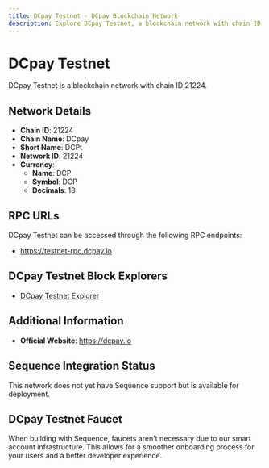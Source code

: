 ```yaml
--- 
title: DCpay Testnet - DCpay Blockchain Network
description: Explore DCpay Testnet, a blockchain network with chain ID 21224. Learn about its native currency, DCP, and how to interact with the network.
---
```


# DCpay Testnet

DCpay Testnet is a blockchain network with chain ID 21224.

## Network Details

- **Chain ID**: 21224
- **Chain Name**: DCpay
- **Short Name**: DCPt
- **Network ID**: 21224
- **Currency**: 
  - **Name**: DCP
  - **Symbol**: DCP
  - **Decimals**: 18

## RPC URLs

DCpay Testnet can be accessed through the following RPC endpoints:

- https://testnet-rpc.dcpay.io

## DCpay Testnet Block Explorers

- [DCpay Testnet Explorer](https://testnet.dcpay.io)

## Additional Information

- **Official Website**: https://dcpay.io

## Sequence Integration Status

This network does not yet have Sequence support but is available for deployment.

## DCpay Testnet Faucet

When building with Sequence, faucets aren't necessary due to our smart account infrastructure. This allows for a smoother onboarding process for your users and a better developer experience.
